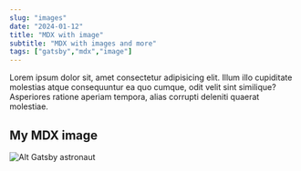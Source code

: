 ```yaml
---
slug: "images"
date: "2024-01-12"
title: "MDX with image"
subtitle: "MDX with images and more"
tags: ["gatsby","mdx","image"]
---
```



Lorem ipsum dolor sit, amet consectetur adipisicing elit. 
Illum illo cupiditate molestias atque consequuntur ea quo cumque, odit velit sint similique? 
Asperiores ratione aperiam tempora, alias corrupti deleniti quaerat molestiae.

## My MDX image

<img
  src={AstroImage}
  title="Gatsby astronaut"
  alt="Alt Gatsby astronaut"
/>